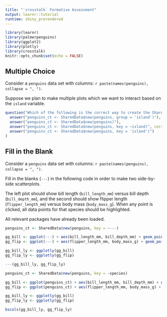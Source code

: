 ```yaml
---
title: "`crosstalk` Formative Assessment"
output: learnr::tutorial
runtime: shiny_prerendered
---
```


```r
library(learnr)
library(palmerpenguins)
library(ggplot2)
library(plotly)
library(crosstalk)
knitr::opts_chunk$set(echo = FALSE)
```

## Multiple Choice

Consider a `penguins` data set with columns: `r paste(names(penguins), collapse = ", ")`. 

Suppose we plan to make multiple plots which we want to interact based on the `island` variable. 

```r
question("Which of the following is the correct way to create the SharedData object?",
  answer("penguins_ct <- SharedData$new(penguins, group = 'island')"),
  answer("penguins_ct <- SharedData$new(penguins)"),
  answer("penguins_ct <- SharedData$new(penguins, key = ~island)", correct = TRUE),
  answer("penguins_ct <- SharedData$new(penguins, key = 'island')")
)
```


## Fill in the Blank

Consider a `penguins` data set with columns: `r paste(names(penguins), collapse = ", ")`. 

Fill in the blanks (`---`) in the following code in order to make two side-by-side scatterplots. 

The left plot should show bill length (`bill_length_mm`) versus bill depth (`bill_depth_mm`), and the second should show flipper length (`flipper_length_mm`) versus body mass (`body_mass_g`). When any point is clicked, all data points for that species should be highlighted. 

All relevant packages have already been loaded.

```r
penguins_ct <- SharedData$new(penguins, key = ~---)

gg_bill <- ggplot(---) + aes(bill_length_mm, bill_depth_mm) + geom_point()
gg_flip <- ggplot(---) + aes(flipper_length_mm, body_mass_g) + geom_point()

gg_bill_ly <- ggplotly(gg_bill)
gg_flip_ly <- ggplotly(gg_flip)

---(gg_bill_ly, gg_flip_ly)
```


```r
penguins_ct <- SharedData$new(penguins, key = ~species)

gg_bill <- ggplot(penguins_ct) + aes(bill_length_mm, bill_depth_mm) + geom_point()
gg_flip <- ggplot(penguins_ct) + aes(flipper_length_mm, body_mass_g) + geom_point()

gg_bill_ly <- ggplotly(gg_bill)
gg_flip_ly <- ggplotly(gg_flip)

bscols(gg_bill_ly, gg_flip_ly)
```
